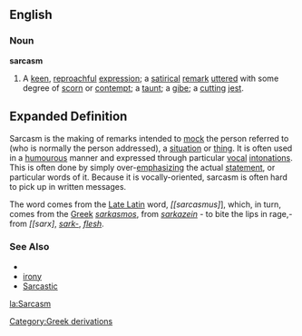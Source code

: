 ==English==

===Noun===

'''sarcasm'''

#A [[keen]], [[reproachful]] [[expression]]; a [[satirical]] [[remark]] [[utter]]ed with some degree of [[scorn]] or [[contempt]]; a [[taunt]]; a [[gibe]]; a [[cutting]] [[jest]].

==Expanded Definition==

Sarcasm is the making of remarks intended to [[mock]] the person referred to (who is normally the person addressed), a [[situation]] or [[thing]]. It is often used in a [[humourous]] manner and expressed through particular [[vocal]] [[intonation]]s. This is often done by simply over-[[emphasizing]] the actual [[statement]], or particular words of it. Because it is vocally-oriented, sarcasm is often hard to pick up in written messages.

The word comes from the [[Late Latin]] word, ''[[sarcasmus]''], which, in turn, comes from the [[Greek]] ''[[sarkasmos]]'', from ''[[sarkazein]]'' - to bite the lips in rage,- from ''[[sarx]'', ''[[sark-]]'', ''[[flesh]]''.

===See Also===
*{{pedialite}}
*[[irony]]
*[[Sarcastic]]

[[la:Sarcasm]]
[[Category:Greek derivations]]